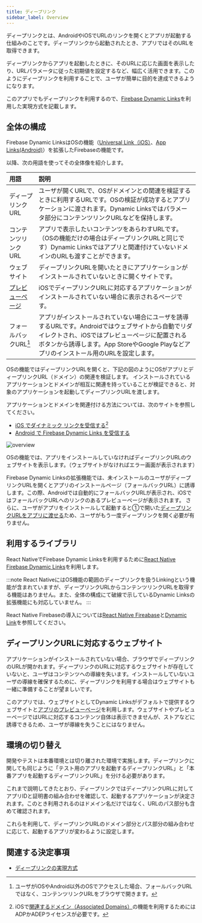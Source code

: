 ```yaml
---
title: ディープリンク
sidebar_label: Overview
---
```


ディープリンクとは、AndroidやiOSでURLのリンクを開くとアプリが起動する仕組みのことです。ディープリンクから起動されたとき、アプリではそのURLを取得できます。

ディープリンクからアプリを起動したときに、そのURLに応じた画面を表示したり、URLパラメータに従った初期値を設定するなど、幅広く活用できます。このようにディープリンクを利用することで、ユーザが簡単に目的を達成できるようになります。

このアプリでもディープリンクを利用するので、[Firebase Dynamic Links](https://firebase.google.com/docs/dynamic-links)を利用した実現方式を記載します。

## 全体の構成

Firebase Dynamic LinksはOSの機能（[Universal Link（iOS）](https://developer.apple.com/ios/universal-links/)、[App Links(Android)](https://developer.android.com/training/app-links#add-app-links)）を拡張したFirebaseの機能です。

以降、次の用語を使ってその全体像を紹介します。

|用語|説明|
|:-------|:--|
|ディープリンクURL|ユーザが開くURLで、OSがドメインとの関連を検証するときに利用するURLです。OSの検証が成功するとアプリケーションに渡されます。Dynamic Linksではパラメータ部分にコンテンツリンクURLなどを保持します。|
|コンテンツリンクURL|アプリで表示したいコンテンツをあらわすURLです。（OSの機能だけの場合はディープリンクURLと同じです）Dynamic Linksではアプリと関連付けていないドメインのURLも渡すことができます。|
|ウェブサイト|ディープリンクURLを開いたときにアプリケーションがインストールされていないときに開くサイトです。|
|[プレビューページ](https://firebase.google.com/docs/dynamic-links/link-previews#app_preview_pages)|iOSでディープリンクURLに対応するアプリケーションがインストールされていない場合に表示されるページです。|
|フォールバックURL[^1]|アプリがインストールされていない場合にユーザを誘導するURLです。Androidではウェブサイトから自動でリダイレクトされ、iOSではプレビューページに配置されるボタンから誘導します。App StoreやGoogle Playなどアプリのインストール用のURLを設定します。|

OSの機能ではディープリンクURLを開くと、下記の図のようにOSがアプリとディープリンクURL（ドメイン）の関連を検証します。
インストールされているアプリケーションとドメインが相互に関連を持っていることが検証できると、対象のアプリケーションを起動してディープリンクURLを渡します。

アプリケーションとドメインを関連付ける方法については、次のサイトを参照してください。

- [iOS でダイナミック リンクを受信する](https://firebase.google.com/docs/dynamic-links/ios/receive)[^2]
- [Android で Firebase Dynamic Links を受信する](https://firebase.google.com/docs/dynamic-links/android/receive)

[^1]:ユーザがiOSやAndroid以外のOSでアクセスした場合、フォールバックURLではなく、コンテンツリンクURLをブラウザで開きます。
[^2]:iOSで[関連するドメイン（Associated Domains）](https://help.apple.com/developer-account/#/dev21218dfd6)の機能を利用するためにはADPかADEPライセンスが必要です。

![overview](./overview.drawio.png)

OSの機能では、アプリをインストールしていなければディープリンクURLのウェブサイトを表示します。（ウェブサイトがなければエラー画面が表示されます）

Firebase Dynamic Linksの拡張機能では、未インストールのユーザがディープリンクURLを開くとアプリのインストールページ（フォールバックURL）に誘導します。この際、Androidでは自動的にフォールバックURLが表示され、iOSではフォールバックURLへのリンクのあるプレビューページが表示されます。
さらに、ユーザがアプリをインストールして起動すると①で開いた[ディープリンクURLをアプリに渡せる](https://firebase.google.com/docs/dynamic-links/operating-system-integrations)ため、ユーザがもう一度ディープリンクを開く必要が有りません。

## 利用するライブラリ

React NativeでFirebase Dynamic Linksを利用するために[React Native Firebase Dynamic Links](https://rnfirebase.io/dynamic-links/usage)を利用します。

:::note
React NativeにはOS機能の範囲のディープリンクを扱うLinkingという機能が含まれていますが、ディープリンクURLからコンテンツリンクURLを取得する機能はありません。また、全体の構成にて破線で示しているDynamic Linksの拡張機能にも対応していません。
:::

React Native Firebaseの導入については[React Native Fireabase](https://rnfirebase.io/)と[Dynamic Link](https://rnfirebase.io/dynamic-links/usage)を参照してください。

## ディープリンクURLに対応するウェブサイト

アプリケーションがインストールされていない場合、ブラウザでディープリンクのURLが開かれます。ディープリンクのURLに対応するウェブサイトが存在していないと、ユーザはコンテンツへの導線を失います。インストールしていないユーザの導線を確保するために、ディープリンクを利用する場合はウェブサイトも一緒に準備することが望ましいです。

このアプリでは、ウェブサイトとしてDynamic Linksがデフォルトで提供するウェブサイトと[アプリのプレビューページ](https://firebase.google.com/docs/dynamic-links/link-previews#app_preview_pages)を利用します。ウェブサイトやプレビューページではURLに対応するコンテンツ自体は表示できませんが、ストアなどに誘導できるため、ユーザが導線を失うことにはなりません。

## 環境の切り替え

開発やテストは本番環境とは切り離された環境で実施します。ディープリンクに関しても同じように「テスト用のアプリを起動するディープリンクURL」と「本番アプリを起動するディープリンクURL」を分ける必要があります。

これまで説明してきたとおり、ディープリンクではディープリンクURLに対してアプリIDと証明書の組み合わせを確認して、起動するアプリケーションが決定されます。このとき利用されるのはドメイン名だけではなく、URLのパス部分も含めて確認されます。

これらを利用して、ディープリンクURLのドメイン部分とパス部分の組み合わせに応じて、起動するアプリが変わるように設定します。

## 関連する決定事項

- [ディープリンクの実現方式](../../decisions/adr-004-deep-link.mdx)
